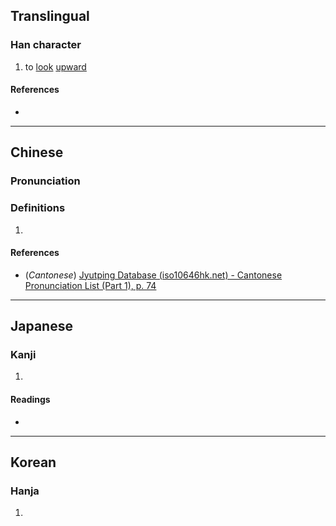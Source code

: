 {{character info}}
==Translingual==

===Han character===
{{Han char|rn=27|rad=厂|as=02|sn=4|four=|canj=NM|ids=⿱⺈厂}}

# to [[look]] [[upward]]

====References====
* {{Han ref|kx=0160.170|dkj=02892|dj=0367.020|hdz=10068.020|uh=5383|ud=21379}}

----

==Chinese==
{{zh-forms}}

===Pronunciation===
{{zh-pron
|m=wěi
|c=ngai5,ai5
|mc=y
|oc=y
|ma=
|cat=v
}}

===Definitions===
{{zh-hanzi}}

# {{rfdef|zh}}

====References====
* (''Cantonese'') [http://www.iso10646hk.net/jp/document/download.jsp Jyutping Database (iso10646hk.net) - Cantonese Pronunciation List (Part 1), p. 74]

----

==Japanese==

===Kanji===
{{ja-kanji|grade=|rs=厂02}}

# {{rfdef|ja|sort=厂02}}

====Readings====
* {{ja-readings|on=せん, ぎ, えん|kun=あお-ぐ, たるき, のき}}

----

==Korean==

===Hanja===
{{ko-hanja|hangeul=[[점]], [[위]]|rv=jeom, wi|mr=chŏm, wi}}

# {{rfdef|ko|sort=厂02}}